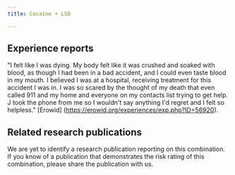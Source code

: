 ---
title: Cocaine + LSD

---

## Experience reports

"I felt like I was dying. My body felt like it was crushed and soaked with blood, as though I had been in a bad accident, and I could even taste blood in my mouth. I believed I was at a hospital, receiving treatment for this accident I was in. I was so scared by the thought of my death that even called 911 and my home and everyone on my contacts list trying to get help. J took the phone from me so I wouldn't say anything I'd regret and I felt so helpless." [Erowid] (https://erowid.org/experiences/exp.php?ID=56920).

## Related research publications

We are yet to identify a research publication reporting on this combination. If you know of a publication that demonstrates the risk rating of this combination, please share the publication with us.



